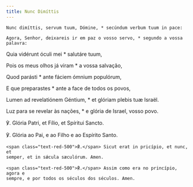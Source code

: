 ```yaml
---
title: Nunc Dimíttis
---
```


<div class="side-by-side not-content">

    Nunc dimíttis, servum tuum, Dómine, * secúndum verbum tuum in pace:

    Agora, Senhor, deixareis ir em paz o vosso servo, * segundo a vossa palavra:

Quia vidérunt óculi mei \* salutáre tuum,</span>

Pois os meus olhos já viram \* a vossa salvação,

Quod parásti \* ante fáciem ómnium populórum,

E que preparastes \* ante a face de todos os povos,

Lumen ad revelatiónem Géntium, \* et glóriam plebis tuæ Israël.

Luz para se revelar às nações, \* e glória de Israel, vosso povo.

℣. Glória Patri, et Fílio, et Spíritui Sancto.

℣. Glória ao Pai, e ao Filho e ao Espírito Santo.

    <span class="text-red-500">℟.</span> Sicut erat in pricípio, et nunc, et
    semper, et in sǽcula sæculórum. Amen.

    <span class="text-red-500">℟.</span> Assim como era no princípio, agora e
    sempre, e por todos os séculos dos séculos. Amen.

</div>
